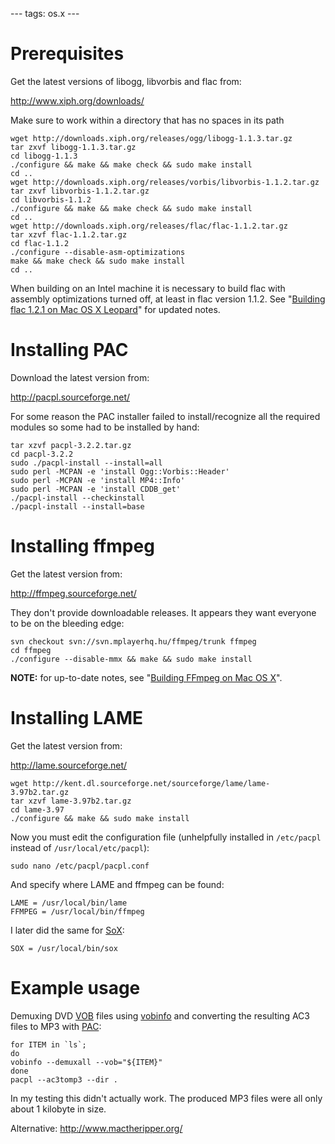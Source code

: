 ---
tags: os.x
---
= Prerequisites =

Get the latest versions of libogg, libvorbis and flac from:

http://www.xiph.org/downloads/

Make sure to work within a directory that has no spaces in its path

<pre>wget http://downloads.xiph.org/releases/ogg/libogg-1.1.3.tar.gz
tar zxvf libogg-1.1.3.tar.gz
cd libogg-1.1.3
./configure && make && make check && sudo make install
cd ..
wget http://downloads.xiph.org/releases/vorbis/libvorbis-1.1.2.tar.gz
tar zxvf libvorbis-1.1.2.tar.gz
cd libvorbis-1.1.2
./configure && make && make check && sudo make install
cd ..
wget http://downloads.xiph.org/releases/flac/flac-1.1.2.tar.gz
tar xzvf flac-1.1.2.tar.gz
cd flac-1.1.2
./configure --disable-asm-optimizations
make && make check && sudo make install
cd ..</pre>

When building on an Intel machine it is necessary to build flac with assembly optimizations turned off, at least in flac version 1.1.2. See "[[Building flac 1.2.1 on Mac OS X Leopard]]" for updated notes.

= Installing PAC =

Download the latest version from:

http://pacpl.sourceforge.net/

For some reason the PAC installer failed to install/recognize all the required modules so some had to be installed by hand:

<pre>tar xzvf pacpl-3.2.2.tar.gz
cd pacpl-3.2.2
sudo ./pacpl-install --install=all
sudo perl -MCPAN -e 'install Ogg::Vorbis::Header'
sudo perl -MCPAN -e 'install MP4::Info'
sudo perl -MCPAN -e 'install CDDB_get'
./pacpl-install --checkinstall
./pacpl-install --install=base</pre>

= Installing ffmpeg =

Get the latest version from:

http://ffmpeg.sourceforge.net/

They don't provide downloadable releases. It appears they want everyone to be on the bleeding edge:

<pre>svn checkout svn://svn.mplayerhq.hu/ffmpeg/trunk ffmpeg
cd ffmpeg
./configure --disable-mmx && make && sudo make install</pre>

'''NOTE:''' for up-to-date notes, see "[[Building FFmpeg on Mac OS X]]".

= Installing LAME =

Get the latest version from:

http://lame.sourceforge.net/

<pre>wget http://kent.dl.sourceforge.net/sourceforge/lame/lame-3.97b2.tar.gz
tar xzvf lame-3.97b2.tar.gz
cd lame-3.97
./configure && make && sudo make install</pre>

Now you must edit the configuration file (unhelpfully installed in <tt>/etc/pacpl</tt> instead of <tt>/usr/local/etc/pacpl</tt>):

<pre>sudo nano /etc/pacpl/pacpl.conf</pre>

And specify where LAME and ffmpeg can be found:

<pre>LAME = /usr/local/bin/lame
FFMPEG = /usr/local/bin/ffmpeg</pre>

I later did the same for [[SoX]]:

<pre>SOX = /usr/local/bin/sox</pre>

= Example usage =

Demuxing DVD [[VOB]] files using [[vobinfo]] and converting the resulting AC3 files to MP3 with [[PAC]]:

<pre>for ITEM in `ls`;
do
vobinfo --demuxall --vob="${ITEM}"
done
pacpl --ac3tomp3 --dir .</pre>

In my testing this didn't actually work. The produced MP3 files were all only about 1 kilobyte in size.

Alternative: http://www.mactheripper.org/
